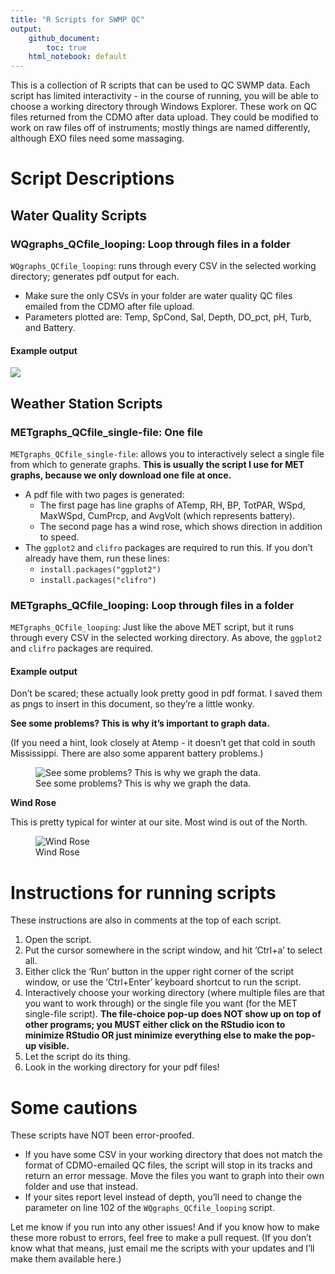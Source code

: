 ```yaml
---
title: "R Scripts for SWMP QC"
output: 
    github_document: 
        toc: true
    html_notebook: default
---
```


This is a collection of R scripts that can be used to QC SWMP data. Each script has limited interactivity - in the course of running, you will be able to choose a working directory through Windows Explorer. These work on QC files returned from the CDMO after data upload. They could be modified to work on raw files off of instruments; mostly things are named differently, although EXO files need some massaging.

# Script Descriptions  

## Water Quality Scripts  

### WQgraphs_QCfile_looping: Loop through files in a folder  

`WQgraphs_QCfile_looping`: runs through every CSV in the selected working directory; generates pdf output for each.  

+  Make sure the only CSVs in your folder are water quality QC files emailed from the CDMO after file upload.  
+  Parameters plotted are: Temp, SpCond, Sal, Depth, DO_pct, pH, Turb, and Battery. 

#### Example output  

![](output/GNDPCWQ041618_QC.png)


## Weather Station Scripts  

### METgraphs_QCfile_single-file: One file  

`METgraphs_QCfile_single-file`: allows you to interactively select a single file from which to generate graphs. __This is usually the script I use for MET graphs, because we only download one file at once.__    

+  A pdf file with two pages is generated:  
    +  The first page has line graphs of ATemp, RH, BP, TotPAR, WSpd, MaxWSpd, CumPrcp, and AvgVolt (which represents battery).  
    +  The second page has a wind rose, which shows direction in addition to speed.  
+  The `ggplot2` and `clifro` packages are required to run this. If you don't already have them, run these lines:  
    +  `install.packages("ggplot2")`  
    +  `install.packages("clifro")`  
    

### METgraphs_QCfile_looping: Loop through files in a folder

`METgraphs_QCfile_looping`: Just like the above MET script, but it runs through every CSV in the selected working directory. As above, the `ggplot2` and `clifro` packages are required.  

#### Example output  

Don't be scared; these actually look pretty good in pdf format. I saved them as pngs to insert in this document, so they're a little wonky.  

__See some problems? This is why it's important to graph data.__    

(If you need a hint, look closely at Atemp - it doesn't get that cold in south Mississippi. There are also some apparent battery problems.)

![See some problems? This is why we graph the data.](output/gndcrmet110717_QC1.png)  

__Wind Rose__  

This is pretty typical for winter at our site. Most wind is out of the North.

![Wind Rose](output/gndcrmet110717_QC2.png)



# Instructions for running scripts  

These instructions are also in comments at the top of each script.  

1.  Open the script.  
2.  Put the cursor somewhere in the script window, and hit 'Ctrl+a' to select all.  
3.  Either click the 'Run' button in the upper right corner of the script window, or use the 'Ctrl+Enter' keyboard shortcut to run the script.  
4.  Interactively choose your working directory (where multiple files are that you want to work through) or the single file you want (for the MET single-file script). __The file-choice pop-up does NOT show up on top of other programs; you MUST either click on the RStudio icon to minimize RStudio OR just minimize everything else to make the pop-up visible.__  
5.  Let the script do its thing.  
6.  Look in the working directory for your pdf files!  

# Some cautions  

These scripts have NOT been error-proofed.  

+  If you have some CSV in your working directory that does not match the format of CDMO-emailed QC files, the script will stop in its tracks and return an error message. Move the files you want to graph into their own folder and use that instead.  
+  If your sites report level instead of depth, you'll need to change the parameter on line 102 of the `WQgraphs_QCfile_looping` script.  

Let me know if you run into any other issues! And if you know how to make these more robust to errors, feel free to make a pull request. (If you don't know what that means, just email me the scripts with your updates and I'll make them available here.)
